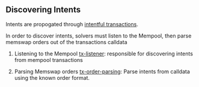 ## Discovering Intents

Intents are propogated through [intentful transactions](/intentful-transactions).

In order to discover intents, solvers must listen to the Mempool, then parse memswap orders out of the transactions calldata

1. Listening to the Mempool
   [tx-listener](https://github.com/memswap-protocol/memswap/blob/main/src/solver/jobs/tx-listener.ts#L157): responsible for discovering intents from mempool transactions

2. Parsing Memswap orders
   [tx-order-parsing](https://github.com/memswap-protocol/memswap/blob/main/src/solver/jobs/tx-listener.ts#L157): Parse intents from calldata using the known order format.
